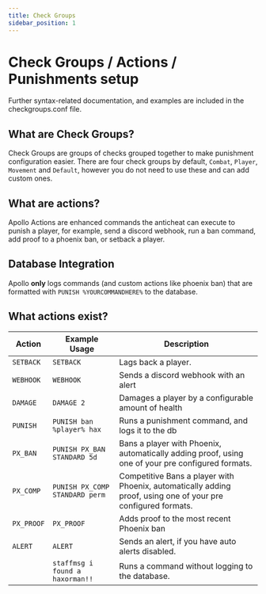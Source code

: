 ```yaml
---
title: Check Groups
sidebar_position: 1
---
```


# Check Groups / Actions / Punishments setup

Further syntax-related documentation, and examples are included in the checkgroups.conf file.

## What are Check Groups?
Check Groups are groups of checks grouped together to make punishment configuration easier.
There are four check groups by default, `Combat`, `Player`, `Movement` and `Default`, however you do not need to use these and can add custom ones.

## What are actions?
Apollo Actions are enhanced commands the anticheat can execute to punish a player, for example, send a discord webhook, run a ban command, add proof to a phoenix ban, or setback a player.

## Database Integration
Apollo **only** logs commands (and custom actions like phoenix ban) that are formatted with `PUNISH %YOURCOMMANDHERE%` to the database.

## What actions exist?
| Action                 | Example Usage                    | Description                                                                                                  |
| ---------------------- | ------------------------------   | -----------------------------------------------------                                                        |
| `SETBACK`              | `SETBACK`                        | Lags back a player.                                                                                          |
| `WEBHOOK`              | `WEBHOOK`                        | Sends a discord webhook with an alert                                                                        |
| `DAMAGE`               | `DAMAGE 2`                       | Damages a player by a configurable amount of health                                                          |
| `PUNISH`               | `PUNISH ban %player% hax`        | Runs a punishment command, and logs it to the db                                                             |
| `PX_BAN`               | `PUNISH PX_BAN STANDARD 5d`      | Bans a player with Phoenix, automatically adding proof, using one of your pre configured formats.            |
| `PX_COMP`              | `PUNISH PX_COMP STANDARD perm`   | Competitive Bans a player with Phoenix, automatically adding proof, using one of your pre configured formats.|
| `PX_PROOF`             | `PX_PROOF`                       | Adds proof to the most recent Phoenix ban                                                                    |
| `ALERT`                | `ALERT`                          | Sends an alert, if you have auto alerts disabled.                                                            |
|                        | `staffmsg i found a haxorman!!`  | Runs a command without logging to the database.                                                              |